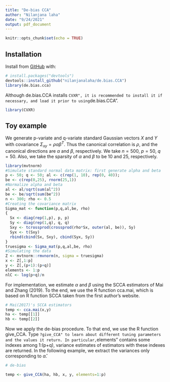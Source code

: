 ```yaml
---
title: "De-bias CCA"
author: "Nilanjana laha"
date: "9/24/2021"
output: pdf_document
---
```


```r
knitr::opts_chunk$set(echo = TRUE)
```

## Installation

Install  from [GitHub](https://github.com/) with:

```r
# install.packages("devtools")
devtools::install_github("nilanjanalaha/de.bias.CCA")
library(de.bias.cca)
```

Although de.bias.CCA installs ``CVXR", it is recommended to install it if necessary, and load it prior to using ``de.bias.CCA".

```r
library(CVXR)
```

## Toy example

We generate p-variate and q-variate standard Gaussian vectors $X$ and $Y$ with covariance $\Sigma_{xy}=\rho\alpha\beta^T$. Thus the canonical correlation is $\rho$, and the canonical directions are $\alpha$ and $\beta$, respectively. We take $n=500$, $p=50$, $q=50$. Also, we take the sparsity of $\alpha$ and $\beta$ to be 10 and 25, respectively.

```r
library(mvtnorm)
#Simulate standard normal data matrix: first generate alpha and beta
p <- 50; q <- 50; al <- c(rep(1, 10), rep(0, 40));
be <- c(rep(0,25), rnorm(25,1))
#Normalize alpha and beta
al <- al/sqrt(sum(al^2))
be <- be/sqrt(sum(be^2))
n <- 300; rho <- 0.5
#Creating the covariance matrix
Sigma_mat <- function(p,q,al,be, rho)
{
  Sx <- diag(rep(1,p), p, p)
  Sy <- diag(rep(1,q), q, q)
  Sxy <- tcrossprod(crossprod(rho*Sx, outer(al, be)), Sy)
  Syx <- t(Sxy)
  rbind(cbind(Sx, Sxy), cbind(Syx, Sy))
}
truesigma <- Sigma_mat(p,q,al,be, rho)
#Simulating the data
Z <- mvtnorm::rmvnorm(n, sigma = truesigma)
x <- Z[,1:p]
y <- Z[,(p+1):(p+q)]
elements <- 1:p
nlC <- log(p+q)/n
```

For implementation, we estimate $\alpha$ and $\beta$  using the SCCA estimators of Mai and Zhang (2019). To the end, we use the R function cca.mai, which is based on R function SCCA  taken from the first author's website. 

```r
# Mai(2017)'s SCCA estimators
temp <- cca.mai(x,y)
ha <- temp[[1]]
hb <- temp[[2]]
```

Now we apply the de-bias procedure. To that end, we use the R function give_CCA. Type ``?give_CCA" to learn about different tuning parameters and the values it return. In particular, ``elements" contains some indexes among 1:(p+q), variance estimates of estimators with these indexes are returned. In the following example, we extract the variances only corresponding to $\widehat{\alpha}$.

```r
# de-bias

temp <- give_CCA(ha, hb, x, y, elements=1:p)
```
 
 

